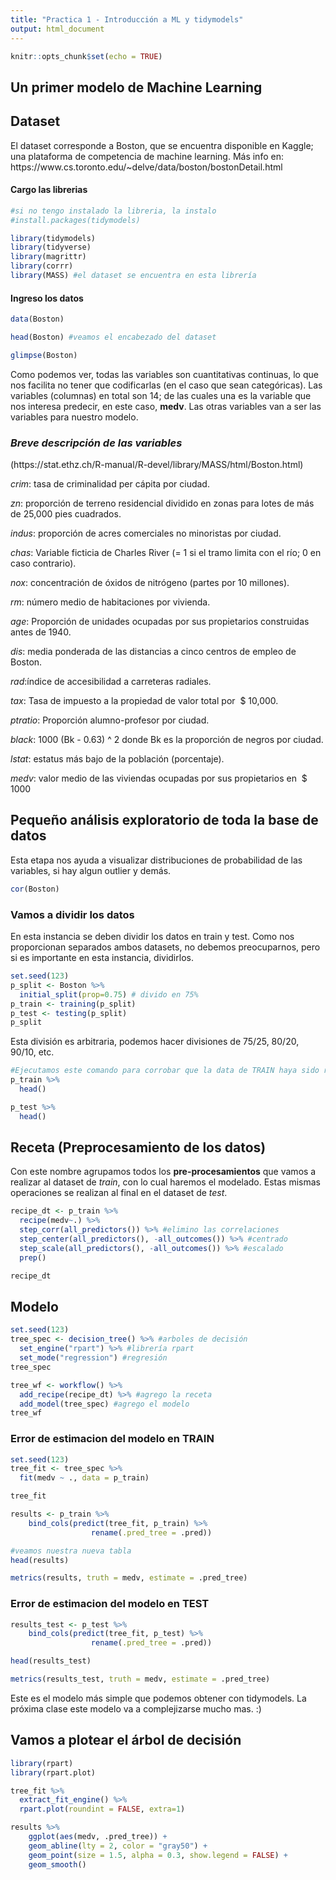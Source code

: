 ```yaml
---
title: "Practica 1 - Introducción a ML y tidymodels"
output: html_document
---
```


```r
knitr::opts_chunk$set(echo = TRUE)
```

## Un primer modelo de Machine Learning

## Dataset

El dataset corresponde a Boston, que se encuentra disponible en Kaggle; una plataforma de competencia de machine learning. 
Más info en: https://www.cs.toronto.edu/~delve/data/boston/bostonDetail.html 

#### Cargo las librerias

```r
#si no tengo instalado la libreria, la instalo
#install.packages(tidymodels)
```


```r
library(tidymodels)
library(tidyverse)
library(magrittr)
library(corrr)
library(MASS) #el dataset se encuentra en esta librería 
```

#### Ingreso los datos

```r
data(Boston)
```

```r
head(Boston) #veamos el encabezado del dataset
```



```r
glimpse(Boston)
```

Como podemos ver, todas las variables son cuantitativas continuas, lo que nos facilita no tener que codificarlas (en el caso que sean categóricas).
Las variables (columnas) en total son 14; de las cuales una es la variable que nos interesa predecir, en este caso, **medv**. Las otras variables van a ser las variables para nuestro modelo. 

### *Breve descripción de las variables*
(https://stat.ethz.ch/R-manual/R-devel/library/MASS/html/Boston.html)

*crim*: tasa de criminalidad per cápita por ciudad.

*zn*: proporción de terreno residencial dividido en zonas para lotes de más de 25,000 pies cuadrados.

*indus*: proporción de acres comerciales no minoristas por ciudad.

*chas*: Variable ficticia de Charles River (= 1 si el tramo limita con el río; 0 en caso contrario).

*nox*: concentración de óxidos de nitrógeno (partes por 10 millones).

*rm*: número medio de habitaciones por vivienda.

*age*: Proporción de unidades ocupadas por sus propietarios construidas antes de 1940.

*dis*: media ponderada de las distancias a cinco centros de empleo de Boston.

*rad*:índice de accesibilidad a carreteras radiales.

*tax*: Tasa de impuesto a la propiedad de valor total por \ $ 10,000.

*ptratio*: Proporción alumno-profesor por ciudad.

*black*: 1000 (Bk - 0.63) ^ 2 donde Bk es la proporción de negros por ciudad.

*lstat*: estatus más bajo de la población (porcentaje).

*medv*: valor medio de las viviendas ocupadas por sus propietarios en \ $ 1000



## Pequeño análisis exploratorio de toda la base de datos 
Esta etapa nos ayuda a visualizar distribuciones de probabilidad de las variables, si hay algun outlier y demás. 

```r
cor(Boston)
```


### Vamos a dividir los datos

En esta instancia se deben dividir los datos en train y test. 
Como nos proporcionan separados ambos datasets, no debemos preocuparnos, pero si es importante en esta instancia, dividirlos. 

```r
set.seed(123)
p_split <- Boston %>%
  initial_split(prop=0.75) # divido en 75%
p_train <- training(p_split)
p_test <- testing(p_split)
p_split
```

Esta división es arbitraria, podemos hacer divisiones de 75/25, 80/20, 90/10, etc. 

```r
#Ejecutamos este comando para corrobar que la data de TRAIN haya sido randomizada al hacer el sampling. 
p_train %>%
  head()
```


```r
p_test %>%
  head()
```


## Receta (Preprocesamiento de los datos)

Con este nombre agrupamos todos los **pre-procesamientos** que vamos a realizar al dataset de *train*, con lo cual haremos el modelado. Estas mismas operaciones se realizan al final en el dataset de *test*.

```r
recipe_dt <- p_train %>%
  recipe(medv~.) %>%
  step_corr(all_predictors()) %>% #elimino las correlaciones
  step_center(all_predictors(), -all_outcomes()) %>% #centrado
  step_scale(all_predictors(), -all_outcomes()) %>% #escalado
  prep() 
```

```r
recipe_dt
```



## Modelo
```r
set.seed(123)
tree_spec <- decision_tree() %>% #arboles de decisión
  set_engine("rpart") %>% #librería rpart
  set_mode("regression") #regresión
tree_spec
```


```r
tree_wf <- workflow() %>%
  add_recipe(recipe_dt) %>% #agrego la receta
  add_model(tree_spec) #agrego el modelo
tree_wf
```

### Error de estimacion del modelo en TRAIN
```r
set.seed(123) 
tree_fit <- tree_spec %>%
  fit(medv ~ ., data = p_train) 

tree_fit
```



```r
results <- p_train %>%
    bind_cols(predict(tree_fit, p_train) %>%
                  rename(.pred_tree = .pred))
```


```r
#veamos nuestra nueva tabla
head(results)
```

```r
metrics(results, truth = medv, estimate = .pred_tree)
```

### Error de estimacion del modelo en TEST

```r
results_test <- p_test %>%
    bind_cols(predict(tree_fit, p_test) %>%
                  rename(.pred_tree = .pred))
```


```r
head(results_test)
```


```r
metrics(results_test, truth = medv, estimate = .pred_tree)
```




Este es el modelo más simple que podemos obtener con tidymodels. 
La próxima clase este modelo va a complejizarse mucho mas. :)



## Vamos a plotear el árbol de decisión


```r
library(rpart)
library(rpart.plot)
```


```r
tree_fit %>%
  extract_fit_engine() %>%
  rpart.plot(roundint = FALSE, extra=1)
```


```r
results %>%
    ggplot(aes(medv, .pred_tree)) +
    geom_abline(lty = 2, color = "gray50") +
    geom_point(size = 1.5, alpha = 0.3, show.legend = FALSE) +
    geom_smooth() 
```








